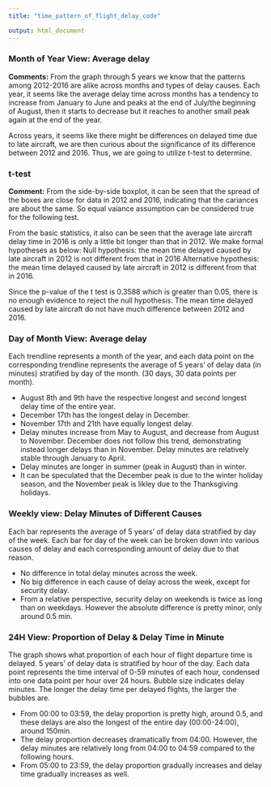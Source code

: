 ```yaml
---
title: "time_pattern_of_flight_delay_code"

output: html_document
---
```

### Month of Year View: Average delay
**Comments:**
From the graph through 5 years we know that the patterns among 2012-2016 are alike across months and types of delay causes. Each year, it seems like the average delay time across months has a tendency to increase from January to June and peaks at the end of July/the beginning of August, then it starts to decrease but it reaches to another small peak again at the end of the year. \

Across years, it seems like there might be differences on delayed time due to late aircraft, we are then curious about the significance of its difference between 2012 and 2016. Thus, we are going to utilize t-test to determine.

### t-test
**Comment:**
From the side-by-side boxplot, it can be seen that the spread of the boxes are close for data in 2012 and 2016, indicating that the cariances are about the same. So equal vaiance assumption can be considered true for the following test.\

From the basic statistics, it also can be seen that the average late aircraft delay time in 2016 is only a little bit longer than that in 2012. We make formal hypotheses as below:
Null hypothesis: the mean time delayed caused by late aircraft in 2012 is not different from that in 2016
Alternative hypothesis: the mean time delayed caused by late aircraft in 2012 is different from that in 2016.\

Since the p-value of the t test is 0.3588 which is greater than 0.05, there is no enough evidence to reject the null hypothesis. 
The mean time delayed caused by late aircraft do not have much difference between 2012 and 2016. 

### Day of Month View: Average delay

Each trendline represents a month of the year, and each data point on the corresponding trendline represents the average of 5 years' of delay data (in minutes) stratified by day of the month.  (30 days, 30 data points per month). \

* August 8th and 9th have the respective longest and second longest delay time of the entire year. 
* December 17th has the longest delay in December.
* November 17th and 21th have equally longest delay.
* Delay minutes increase from May to August, and decrease from August to November. December does not follow this trend, demonstrating instead longer delays than in November. Delay minutes are relatively stable through January to April.
* Delay minutes are longer in summer (peak in August) than in winter.
* It can be speculated that the December peak is due to the winter holiday season, and the November peak is likley due to the Thanksgiving holidays.


### Weekly view: Delay Minutes of Different Causes

Each bar represents the average of 5 years' of delay data stratified by day of the week. Each bar for day of the week can be broken down into various causes of delay and each corresponding amount of delay due to that reason. 

* No difference in total delay minutes across the week.
* No big difference in each cause of delay across the week, except for security delay.
* From a relative perspective, security delay on weekends is twice as long than on weekdays. However the absolute difference is pretty minor, only around 0.5 min.


### 24H View: Proportion of Delay & Delay Time in Minute

The graph shows what proportion of each hour of flight departure time is delayed. 5 years' of delay data is stratified by hour of the day. Each data point represents the time interval of 0-59 minutes of each hour, condensed into one data point per hour over 24 hours. Bubble size indicates delay minutes. The longer the delay time per delayed flights, the larger the bubbles are. 

* From 00:00 to 03:59, the delay proportion is pretty high, around 0.5, and these delays are also the longest of the entire day (00:00-24:00), around 150min. 
* The delay proportion decreases dramatically from 04:00. However, the delay minutes are relatively long from 04:00 to 04:59 compared to the following hours. 
* From 05:00 to 23:59, the delay proportion gradually increases and delay time gradually increases as well.

